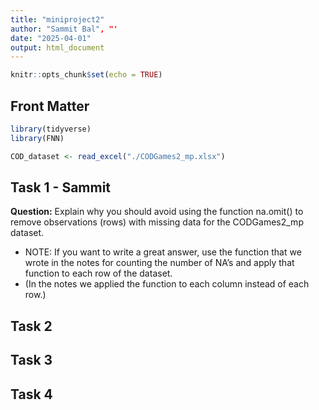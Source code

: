 ```yaml
---
title: "miniproject2"
author: "Sammit Bal", "'
date: "2025-04-01"
output: html_document
---
```


```r
knitr::opts_chunk$set(echo = TRUE)
```

## Front Matter
```r
library(tidyverse)
library(FNN)

COD_dataset <- read_excel("./CODGames2_mp.xlsx")
```


## Task 1 - Sammit

**Question:** Explain why you should avoid using the function na.omit() to remove observations (rows) with missing data for the CODGames2_mp dataset. 

- NOTE: If you want to write a great answer, use the function that  we wrote in the notes for counting the number of NA’s and apply that function to each row of the dataset. 
- (In the notes we applied the function to each column instead of each row.)

## Task 2

## Task 3

## Task 4